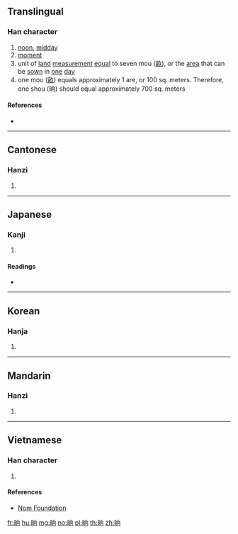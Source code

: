 ==Translingual==

===Han character===
{{Han char|rn=72|rad=日|as=06|sn=10|four=67020|canj=AHBR|ids=⿰日向}}

# [[noon]], [[midday]]
# [[moment]]
# unit of [[land]] [[measurement]] [[equal]] to seven mou ([[畝]]), or the [[area]] that can be [[sown]] in [[one]] [[day]]
# one mou ([[畝]]) equals approximately 1 are, or 100 sq. meters. Therefore, one shou (晌) should equal approximately 700 sq. meters

====References====
* {{Han ref|kx=0495.050|dkj=13903|dj=0860.110|hdz=21508.090|uh=664C|ud=26188|bh=AECE|bd=44750}}

----

==Cantonese==

===Hanzi===
{{yue-hanzi|jyut=hoeng2|y=heung2}}

# {{defn|lang=yue|sort=日06}}

----

==Japanese==

===Kanji===
{{ja-kanji|grade=|rs=日06}}

# {{defn|lang=ja|sort=日06}}

====Readings====
* {{ja-readings|on=[[しょう]] (shō)|kun=[[まひる]] (mahiru)}}

----

==Korean==

===Hanja===
{{ko-hanja|hangeul=상|eumhun=|rv=sang|mr=sang|y=sang}}

# {{defn|lang=ko|sort=日06}}

----

==Mandarin==

===Hanzi===
{{cmn-hanzi|pin=[[shǎng]] ([[shang3]])|wg=shang<sup>3</sup>}}

# {{defn|lang=cmn|sort=日06}}

----

==Vietnamese==

===Han character===
{{vi-readings|rs=日06|hanviet=thưởng}}

# {{defn|lang=vi|sort=日06}}

====References====
* [http://nomfoundation.org/common/nom_details.php?codepoint=664c Nom Foundation]

[[fr:晌]]
[[hu:晌]]
[[mg:晌]]
[[no:晌]]
[[pl:晌]]
[[th:晌]]
[[zh:晌]]